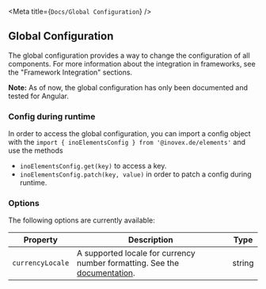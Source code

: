 
<Meta title={`Docs/Global Configuration`} />

## Global Configuration
The global configuration provides a way to change the configuration of all components. For more information about the integration
in frameworks, see the "Framework Integration" sections.

**Note:**  As of now, the global configuration has only been documented and tested for Angular.


### Config during runtime
In order to access the global configuration, you can import a config object with the `import { inoElementsConfig } from '@inovex.de/elements'` and use the methods
* `inoElementsConfig.get(key)` to access a key.
* `inoElementsConfig.patch(key, value)` in order to patch a config during runtime.

### Options
The following options are currently available:


| Property         | Description                                                                                                                                                                      | Type   |
| ---------------- | -------------------------------------------------------------------------------------------------------------------------------------------------------------------------------- | ------ |
| `currencyLocale` | A supported locale for currency number formatting. See the [documentation](https://developer.mozilla.org/de/docs/Web/JavaScript/Reference/Global_Objects/Intl#locales_argument). | string |